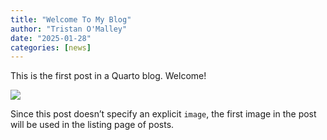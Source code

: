```yaml
---
title: "Welcome To My Blog"
author: "Tristan O'Malley"
date: "2025-01-28"
categories: [news]
---
```


This is the first post in a Quarto blog. Welcome!

![](thumbnail.jpg)

Since this post doesn't specify an explicit `image`, the first image in the post will be used in the listing page of posts.
